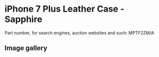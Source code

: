 
# iPhone 7 Plus Leather Case - Sapphire

Part number, for search engines, auction websites and such: MPTF2ZM/A

## Image gallery

<div style={{ width: '100%', maxWidth: '768px' }}>
<GalleryComponent
    images={[
      {
        original: "/everysource/MPTF2.webp",
        thumbnail: "/everypreview/MPTF2.webp",
      },
      {
        original: "/everysource/MPTF2_AV1_GOLD.webp",
        thumbnail: "/everypreview/MPTF2_AV1_GOLD.webp",
      },
      {
        original: "/everysource/MPTF2_AV1_JET_BLACK.webp",
        thumbnail: "/everypreview/MPTF2_AV1_JET_BLACK.webp",
      },
      {
        original: "/everysource/MPTF2_AV1_RED.webp",
        thumbnail: "/everypreview/MPTF2_AV1_RED.webp",
      },
      {
        original: "/everysource/MPTF2_AV1_SILVER.webp",
        thumbnail: "/everypreview/MPTF2_AV1_SILVER.webp",
      },
      {
        original: "/everysource/MPTF2_AV2.webp",
        thumbnail: "/everypreview/MPTF2_AV2.webp",
      }
    ]}
  />
</div>
